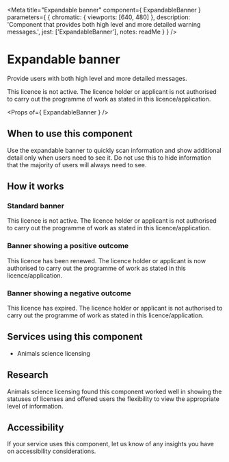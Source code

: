 
<Meta
  title="Expandable banner"
  component={ ExpandableBanner }
  parameters={ {
    chromatic: { viewports: [640, 480] },
    description: 'Component that provides both high level and more detailed warning messages.',
    jest: ['ExpandableBanner'],
    notes: readMe
  } }
/>

# Expandable banner

Provide users with both high level and more detailed messages.

<Preview withToolbar>
  <Story name="ExpandableBanner">
    <ExpandableBanner status="Draft">
      This licence is not active. The licence holder or applicant is not authorised to carry out the programme of work as stated in this licence/application.
    </ExpandableBanner>
  </Story>
</Preview>

<Props of={ ExpandableBanner } />


## When to use this component

Use the expandable banner to quickly scan information and show additional detail only when users need to see it.
Do not use this to hide information that the majority of users will always need to see.


## How it works

### Standard banner

<Preview>
  <Story name="Standard">
    <ExpandableBanner status="Draft">
      This licence is not active. The licence holder or applicant is not authorised to carry out the programme of work as stated in this licence/application.
    </ExpandableBanner>
  </Story>
</Preview>

### Banner showing a positive outcome

<Preview>
  <Story name="Positive">
    <ExpandableBanner status="Renewed" classModifiers="positive">
      This licence has been renewed. The licence holder or applicant is now authorised to carry out the programme of work as stated in this licence/application.
    </ExpandableBanner>
  </Story>
</Preview>

### Banner showing a negative outcome

<Preview>
  <Story name="Negative">
    <ExpandableBanner status="Expired" classModifiers="negative">
      This licence has expired. The licence holder or applicant is not authorised to carry out the programme of work as stated in this licence/application.
    </ExpandableBanner>
  </Story>
</Preview>

## Services using this component

- Animals science licensing

## Research

Animals science licensing found this component worked well in showing the statuses of licenses and offered users the flexibility to view the appropriate level of information.

## Accessibility

If your service uses this component, let us know of any insights you have on accessibility considerations.
